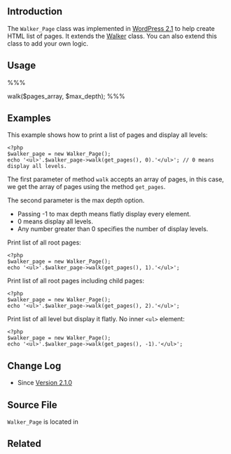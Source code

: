 == Introduction ==
The <tt>Walker_Page</tt> class was implemented in [[Version 2.1|WordPress 2.1]] to help create HTML list of pages. It extends the [http://codex.wordpress.org/Class_Reference/Walker Walker] class. You can also extend this class to add your own logic.

== Usage ==

%%% <?php 
$walker_page = new Walker_Page();
$walker_page->walk($pages_array, $max_depth); 
%%%

== Examples ==
This example shows how to print a list of pages and display all levels:

<pre>
<?php
$walker_page = new Walker_Page();
echo '<ul>'.$walker_page->walk(get_pages(), 0).'</ul>'; // 0 means display all levels.
</pre>

The first parameter of method <tt>walk</tt> accepts an array of pages, in this case, we get the array of pages using the method <tt>get_pages</tt>. 

The second parameter is the max depth option. 

*Passing -1 to max depth means flatly display every element. 
*0 means display all levels. 
*Any number greater than 0 specifies the number of display levels. 

Print list of all root pages:
<pre>
<?php
$walker_page = new Walker_Page();
echo '<ul>'.$walker_page->walk(get_pages(), 1).'</ul>';
</pre>

Print list of all root pages including child pages:
<pre>
<?php
$walker_page = new Walker_Page();
echo '<ul>'.$walker_page->walk(get_pages(), 2).'</ul>';
</pre>

Print list of all level but display it flatly. No inner <tt>&lt;ul&gt;</tt> element:
<pre>
<?php
$walker_page = new Walker_Page();
echo '<ul>'.$walker_page->walk(get_pages(), -1).'</ul>';
</pre>

==Change Log==
*Since [[Version_2.1 | Version 2.1.0]]

==Source File==
<tt>Walker_Page</tt> is located in {{Trac|wp-includes/class-walker-page.php}}

==Related==
{{Walker Classes}}